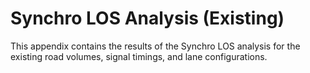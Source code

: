 # Synchro LOS Analysis (Existing) {#sec-synchro-ex}

This appendix contains the results of the Synchro LOS analysis for the existing road volumes, signal timings, and lane configurations.